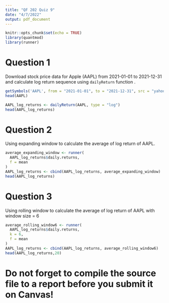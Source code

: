---
title: "QF 202 Quiz 9"
date: "4/7/2022"
output: pdf_document
---

```{r setup, include=FALSE}
knitr::opts_chunk$set(echo = TRUE)
library(quantmod)
library(runner)
```

# Question 1

Download stock price data for Apple (AAPL) from 2021-01-01 to 2021-12-31 and calculate log return sequence using `dailyReturn` function .

```{r}
getSymbols('AAPL', from = "2021-01-01", to = "2021-12-31", src = "yahoo")
head(AAPL)
```
```{r}
AAPL_log_returns <- dailyReturn(AAPL, type = "log")
head(AAPL_log_returns)
```

# Question 2

Using expanding window to calculate the average of log return of AAPL.
```{r}
average_expanding_window <- runner(
  AAPL_log_returns$daily.returns,
  f = mean
)
AAPL_log_returns <- cbind(AAPL_log_returns, average_expanding_window)
head(AAPL_log_returns)
```


# Question 3

Using rolling window to calculate the average of log return of AAPL with window size = 6

```{r}
average_rolling_window6 <- runner(
  AAPL_log_returns$daily.returns,
  k = 6,
  f = mean
)
AAPL_log_returns <- cbind(AAPL_log_returns, average_rolling_window6)
head(AAPL_log_returns,20)
```

# Do not forget to compile the source file to a report before you submit it on Canvas!
